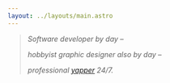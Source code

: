 ```yaml
---
layout: ../layouts/main.astro
---
```



<div class="text-lg">

> *Software developer by day –*
> 
> *hobbyist graphic designer also by day –*
>
> *professional [yapper][] 24/7.*

</div>

<HomeCards />

[yapper]: https://en.wiktionary.org/wiki/yapper#Noun
